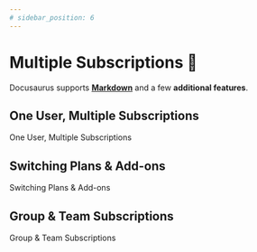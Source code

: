 ```yaml
---
# sidebar_position: 6
---
```


# Multiple Subscriptions 🏢

Docusaurus supports **[Markdown](https://daringfireball.net/projects/markdown/syntax)** and a few **additional features**.

## One User, Multiple Subscriptions
One User, Multiple Subscriptions

## Switching Plans & Add-ons
Switching Plans & Add-ons

## Group & Team Subscriptions
Group & Team Subscriptions
